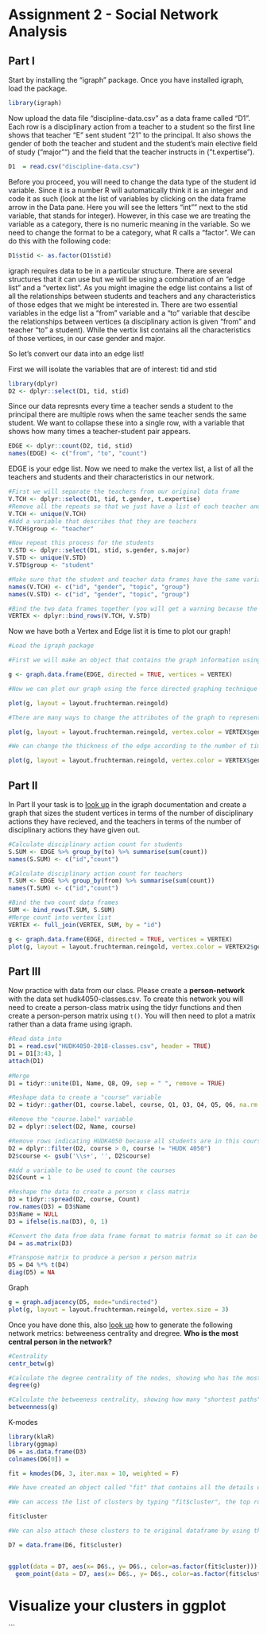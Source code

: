 # Assignment 2 - Social Network Analysis

## Part I
Start by installing the "igraph" package. Once you have installed igraph, load the package.
```r
library(igraph)
```

Now upload the data file "discipline-data.csv" as a data frame called "D1". Each row is a disciplinary action from a teacher to a student so the first line shows that teacher "E" sent student "21" to the principal. It also shows the gender of both the teacher and student and the student's main elective field of study ("major"") and the field that the teacher instructs in ("t.expertise").
```r
D1  = read.csv("discipline-data.csv")
```

Before you proceed, you will need to change the data type of the student id variable. Since it is a number R will automatically think it is an integer and code it as such (look at the list of variables by clicking on the data frame arrow in the Data pane. Here you will see the letters "int"" next to the stid variable, that stands for integer). However, in this case we are treating the variable as a category, there is no numeric meaning in the variable. So we need to change the format to be a category, what R calls a "factor". We can do this with the following code:

```r
D1$stid <- as.factor(D1$stid)
```

igraph requires data to be in a particular structure. There are several structures that it can use but we will be using a combination of an "edge list" and a "vertex list". As you might imagine the edge list contains a list of all the relationships between students and teachers and any characteristics of those edges that we might be interested in. There are two essential variables in the edge list a "from" variable and a "to" variable that descibe the relationships between vertices (a disciplinary action is given "from" and teacher "to" a student). While the vertix list contains all the characteristics of those vertices, in our case gender and major.

So let's convert our data into an edge list!

First we will isolate the variables that are of interest: tid and stid

```r
library(dplyr)
D2 <- dplyr::select(D1, tid, stid)
```

Since our data represnts every time a teacher sends a student to the principal there are multiple rows when the same teacher sends the same student. We want to collapse these into a single row, with a variable that shows how many times a teacher-student pair appears.

```r
EDGE <- dplyr::count(D2, tid, stid)
names(EDGE) <- c("from", "to", "count")
```

EDGE is your edge list. Now we need to make the vertex list, a list of all the teachers and students and their characteristics in our network.

```r
#First we will separate the teachers from our original data frame
V.TCH <- dplyr::select(D1, tid, t.gender, t.expertise)
#Remove all the repeats so that we just have a list of each teacher and their characteristics
V.TCH <- unique(V.TCH)
#Add a variable that describes that they are teachers
V.TCH$group <- "teacher"

#Now repeat this process for the students
V.STD <- dplyr::select(D1, stid, s.gender, s.major)
V.STD <- unique(V.STD)
V.STD$group <- "student"

#Make sure that the student and teacher data frames have the same variables names
names(V.TCH) <- c("id", "gender", "topic", "group")
names(V.STD) <- c("id", "gender", "topic", "group")

#Bind the two data frames together (you will get a warning because the teacher data frame has 5 types of id (A,B,C,D,E) and the student has 25 (1-30), this isn't a problem)
VERTEX <- dplyr::bind_rows(V.TCH, V.STD)

```

Now we have both a Vertex and Edge list it is time to plot our graph!

```r
#Load the igraph package

#First we will make an object that contains the graph information using our two dataframes EDGE and VERTEX. Notice that we have made "directed = TRUE" - our graph is directed since discipline is being given from a teacher to a student.

g <- graph.data.frame(EDGE, directed = TRUE, vertices = VERTEX)

#Now we can plot our graph using the force directed graphing technique - our old friend Fruchertman-Reingold!

plot(g, layout = layout.fruchterman.reingold)

#There are many ways to change the attributes of the graph to represent different characteristics of the newtork. For example, we can color the nodes according to gender.

plot(g, layout = layout.fruchterman.reingold, vertex.color = VERTEX$gender)

#We can change the thickness of the edge according to the number of times a particular teacher has sent a particular student to the principal.

plot(g, layout = layout.fruchterman.reingold, vertex.color = VERTEX$gender, edge.width = EDGE$count)
```

## Part II

In Part II your task is to [look up](http://igraph.org/r/) in the igraph documentation and create a graph that sizes the student vertices in terms of the number of disciplinary actions they have recieved, and the teachers in terms of the number of disciplinary actions they have given out.

```r
#Calculate disciplinary action count for students
S.SUM <- EDGE %>% group_by(to) %>% summarise(sum(count))
names(S.SUM) <- c("id","count")

#Calculate disciplinary action count for teachers
T.SUM <- EDGE %>% group_by(from) %>% summarise(sum(count))
names(T.SUM) <- c("id","count")

#Bind the two count data frames
SUM <- bind_rows(T.SUM, S.SUM)
#Merge count into vertex list
VERTEX <- full_join(VERTEX, SUM, by = "id")

g <- graph.data.frame(EDGE, directed = TRUE, vertices = VERTEX)
plot(g, layout = layout.fruchterman.reingold, vertex.color = VERTEX2$gender, edge.width = EDGE$count, vertex.size = VERTEX$count*2)

```

## Part III

Now practice with data from our class. Please create a **person-network** with the data set hudk4050-classes.csv. To create this network you will need to create a person-class matrix using the tidyr functions and then create a person-person matrix using `t()`. You will then need to plot a matrix rather than a data frame using igraph.
```r
#Read data into
D1 = read.csv("HUDK4050-2018-classes.csv", header = TRUE)
D1 = D1[3:43, ]
attach(D1)
 
#Merge
D1 = tidyr::unite(D1, Name, Q8, Q9, sep = " ", remove = TRUE)

#Reshape data to create a "course" variable
D2 = tidyr::gather(D1, course.label, course, Q1, Q3, Q4, Q5, Q6, na.rm = TRUE, convert = FALSE)

#Remove the "course.label" variable
D2 = dplyr::select(D2, Name, course)

#Remove rows indicating HUDK4050 because all students are in this course and it will overwhelm the graph
D2 = dplyr::filter(D2, course > 0, course != "HUDK 4050")
D2$course <- gsub('\\s+', '', D2$course)

#Add a variable to be used to count the courses
D2$Count = 1

#Reshape the data to create a person x class matrix
D3 = tidyr::spread(D2, course, Count)
row.names(D3) = D3$Name
D3$Name = NULL
D3 = ifelse(is.na(D3), 0, 1)

#Convert the data from data frame format to matrix format so it can be transposed
D4 = as.matrix(D3)

#Transpose matrix to produce a person x person matrix
D5 = D4 %*% t(D4)
diag(D5) = NA

```

Graph
```r
g = graph.adjacency(D5, mode="undirected")
plot(g, layout = layout.fruchterman.reingold, vertex.size = 3)
```


Once you have done this, also [look up](http://igraph.org/r/) how to generate the following network metrics: betweeness centrality and dregree. **Who is the most central person in the network?**
```r
#Centrality
centr_betw(g)

#Calculate the degree centrality of the nodes, showing who has the most connections
degree(g)

#Calculate the betweeness centrality, showing how many "shortest paths" pass through each node. This turns out to be uniformative for this graph as there are a bunch of people who are almost equally connected and a bunch of people who are unconnected.
betweenness(g)
```

K-modes
```r
library(klaR)
library(ggmap)
D6 = as.data.frame(D3)
colnames(D6[0]) = 

fit = kmodes(D6, 3, iter.max = 10, weighted = F)

#We have created an object called "fit" that contains all the details of our clustering including which observations belong to each cluster.

#We can access the list of clusters by typing "fit$cluster", the top row corresponds to the original order the rows were in. Notice we have deleted some rows.

fit$cluster

#We can also attach these clusters to te original dataframe by using the "data.frame" command to create a new data frame called K4.

D7 = data.frame(D6, fit$cluster)


ggplot(data = D7, aes(x= D6$., y= D6$., color=as.factor(fit$cluster))) +
  geom_point(data = D7, aes(x= D6$., y= D6$., color=as.factor(fit$cluster)), size=3)


```

# Visualize your clusters in ggplot
```

